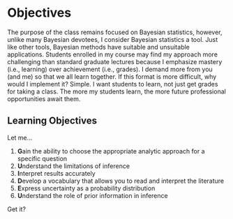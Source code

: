 # Objectives {-}

The purpose of the class remains focused on Bayesian statistics, however, unlike many Bayesian devotees, I consider Bayesian statistics a tool.  Just like other tools, Bayesian methods have suitable and unsuitable applications.  Students enrolled in my course may find my approach more challenging than standard graduate lectures because I emphasize mastery (i.e., learning) over achievement (i.e., grades).  I demand more from you (and me) so that we all learn together.  If this format is more difficult, why would I implement it?  Simple.  I want students to learn, not just get grades for taking a class.  The more my students learn, the more future professional opportunities await them.

## Learning Objectives

Let me...

1.  **G**ain the ability to choose the appropriate analytic approach for a specific question
2.  **U**nderstand the limitations of inference
3.  **I**nterpret results accurately
4.  **D**evelop a vocabulary that allows you to read and interpret the literature
5.  **E**xpress uncertainty as a probability distribution
6.  **U**nderstand the role of prior information in inference

Get it?


